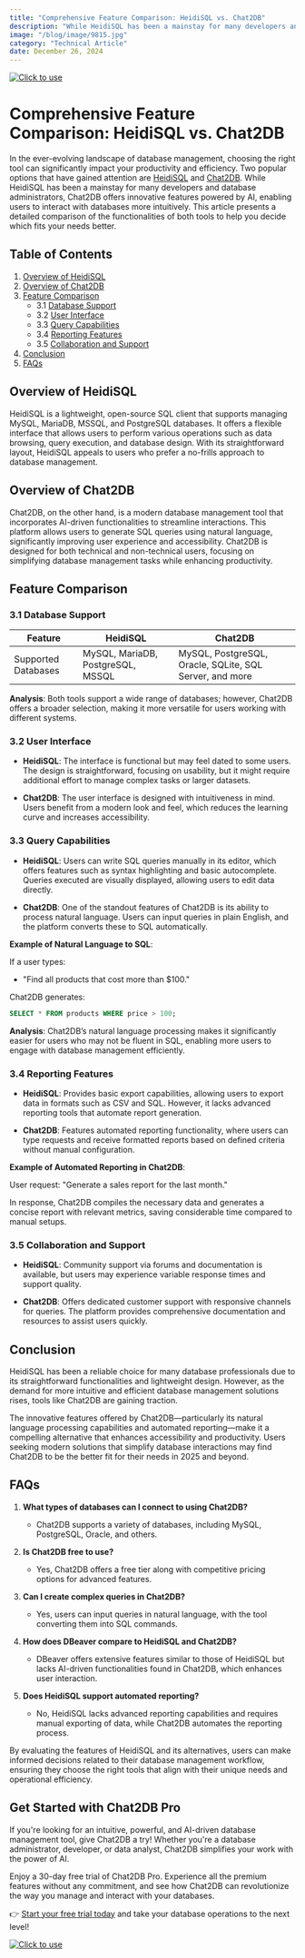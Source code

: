 ```yaml
---
title: "Comprehensive Feature Comparison: HeidiSQL vs. Chat2DB"
description: "While HeidiSQL has been a mainstay for many developers and database administrators, Chat2DB offers innovative features powered by AI, enabling users to interact with databases more intuitively."
image: "/blog/image/9815.jpg"
category: "Technical Article"
date: December 26, 2024
---
```

[![Click to use](/image/blog/bg/chat2db1.png)](https://app.chat2db.ai/)
# Comprehensive Feature Comparison: HeidiSQL vs. Chat2DB


<Authors date="December 26, 2024">
  <Author name="Jing" link="https://chat2db.ai" />
</Authors>

In the ever-evolving landscape of database management, choosing the right tool can significantly impact your productivity and efficiency. Two popular options that have gained attention are [HeidiSQL](https://www.heidisql.com/) and [Chat2DB](https://chat2db.ai/). While HeidiSQL has been a mainstay for many developers and database administrators, Chat2DB offers innovative features powered by AI, enabling users to interact with databases more intuitively. This article presents a detailed comparison of the functionalities of both tools to help you decide which fits your needs better.

## Table of Contents

1. [Overview of HeidiSQL](#overview-of-heidisql)
2. [Overview of Chat2DB](#overview-of-chat2db)
3. [Feature Comparison](#feature-comparison)
   - 3.1 [Database Support](#database-support)
   - 3.2 [User Interface](#user-interface)
   - 3.3 [Query Capabilities](#query-capabilities)
   - 3.4 [Reporting Features](#reporting-features)
   - 3.5 [Collaboration and Support](#collaboration-and-support)
4. [Conclusion](#conclusion)
5. [FAQs](#faqs)

## Overview of HeidiSQL

HeidiSQL is a lightweight, open-source SQL client that supports managing MySQL, MariaDB, MSSQL, and PostgreSQL databases. It offers a flexible interface that allows users to perform various operations such as data browsing, query execution, and database design. With its straightforward layout, HeidiSQL appeals to users who prefer a no-frills approach to database management.

## Overview of Chat2DB

Chat2DB, on the other hand, is a modern database management tool that incorporates AI-driven functionalities to streamline interactions. This platform allows users to generate SQL queries using natural language, significantly improving user experience and accessibility. Chat2DB is designed for both technical and non-technical users, focusing on simplifying database management tasks while enhancing productivity.

## Feature Comparison

### 3.1 Database Support

| Feature               | HeidiSQL                              | Chat2DB                                   |
|-----------------------|---------------------------------------|-------------------------------------------|
| Supported Databases   | MySQL, MariaDB, PostgreSQL, MSSQL    | MySQL, PostgreSQL, Oracle, SQLite, SQL Server, and more |

**Analysis**: Both tools support a wide range of databases; however, Chat2DB offers a broader selection, making it more versatile for users working with different systems.

### 3.2 User Interface

- **HeidiSQL**: The interface is functional but may feel dated to some users. The design is straightforward, focusing on usability, but it might require additional effort to manage complex tasks or larger datasets.
  
- **Chat2DB**: The user interface is designed with intuitiveness in mind. Users benefit from a modern look and feel, which reduces the learning curve and increases accessibility.

### 3.3 Query Capabilities

- **HeidiSQL**: Users can write SQL queries manually in its editor, which offers features such as syntax highlighting and basic autocomplete. Queries executed are visually displayed, allowing users to edit data directly.

- **Chat2DB**: One of the standout features of Chat2DB is its ability to process natural language. Users can input queries in plain English, and the platform converts these to SQL automatically.

**Example of Natural Language to SQL**:

If a user types:
- "Find all products that cost more than $100."

Chat2DB generates:
```sql
SELECT * FROM products WHERE price > 100;
```

**Analysis**: Chat2DB’s natural language processing makes it significantly easier for users who may not be fluent in SQL, enabling more users to engage with database management efficiently.

### 3.4 Reporting Features

- **HeidiSQL**: Provides basic export capabilities, allowing users to export data in formats such as CSV and SQL. However, it lacks advanced reporting tools that automate report generation.

- **Chat2DB**: Features automated reporting functionality, where users can type requests and receive formatted reports based on defined criteria without manual configuration.

**Example of Automated Reporting in Chat2DB**:

User request: "Generate a sales report for the last month."

In response, Chat2DB compiles the necessary data and generates a concise report with relevant metrics, saving considerable time compared to manual setups.

### 3.5 Collaboration and Support

- **HeidiSQL**: Community support via forums and documentation is available, but users may experience variable response times and support quality.

- **Chat2DB**: Offers dedicated customer support with responsive channels for queries. The platform provides comprehensive documentation and resources to assist users quickly.

## Conclusion

HeidiSQL has been a reliable choice for many database professionals due to its straightforward functionalities and lightweight design. However, as the demand for more intuitive and efficient database management solutions rises, tools like Chat2DB are gaining traction.

The innovative features offered by Chat2DB—particularly its natural language processing capabilities and automated reporting—make it a compelling alternative that enhances accessibility and productivity. Users seeking modern solutions that simplify database interactions may find Chat2DB to be the better fit for their needs in 2025 and beyond.

## FAQs

1. **What types of databases can I connect to using Chat2DB?**
   - Chat2DB supports a variety of databases, including MySQL, PostgreSQL, Oracle, and others.

2. **Is Chat2DB free to use?**
   - Yes, Chat2DB offers a free tier along with competitive pricing options for advanced features.

3. **Can I create complex queries in Chat2DB?**
   - Yes, users can input queries in natural language, with the tool converting them into SQL commands.

4. **How does DBeaver compare to HeidiSQL and Chat2DB?**
   - DBeaver offers extensive features similar to those of HeidiSQL but lacks AI-driven functionalities found in Chat2DB, which enhances user interaction.

5. **Does HeidiSQL support automated reporting?**
   - No, HeidiSQL lacks advanced reporting capabilities and requires manual exporting of data, while Chat2DB automates the reporting process.

By evaluating the features of HeidiSQL and its alternatives, users can make informed decisions related to their database management workflow, ensuring they choose the right tools that align with their unique needs and operational efficiency.

## Get Started with Chat2DB Pro

If you're looking for an intuitive, powerful, and AI-driven database management tool, give Chat2DB a try! Whether you're a database administrator, developer, or data analyst, Chat2DB simplifies your work with the power of AI.

Enjoy a 30-day free trial of Chat2DB Pro. Experience all the premium features without any commitment, and see how Chat2DB can revolutionize the way you manage and interact with your databases.

👉 [Start your free trial today](https://app.chat2db.ai/) and take your database operations to the next level!

[![Click to use](/image/blog/bg/chat2db.jpg)](https://app.chat2db.ai/)